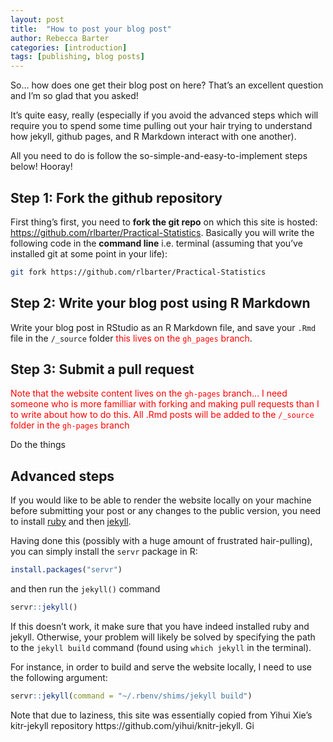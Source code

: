 ```yaml
---
layout: post
title:  "How to post your blog post"
author: Rebecca Barter
categories: [introduction]
tags: [publishing, blog posts]
---
```




So... how does one get their blog post on here? That's an excellent question and I'm so glad that you asked! 

It's quite easy, really (especially if you avoid the advanced steps which will require you to spend some time pulling out your hair trying to understand how jekyll, github pages, and R Markdown interact with one another).

All you need to do is follow the so-simple-and-easy-to-implement steps below! Hooray!




## Step 1: Fork the github repository

First thing's first, you need to **fork the git repo** on which this site is hosted: [https://github.com/rlbarter/Practical-Statistics](https://github.com/rlbarter/Practical-Statistics). Basically you will write the following code in the **command line** i.e. terminal (assuming that you've installed git at some point in your life):


```bash
git fork https://github.com/rlbarter/Practical-Statistics
```


## Step 2: Write your blog post using R Markdown

Write your blog post in RStudio as an R Markdown file, and save your `.Rmd` file in the `/_source` folder <font color="red">this lives on the `gh_pages` branch</font>.


## Step 3: Submit a pull request

<font color="red">Note that the website content lives on the `gh-pages` branch... I need someone who is more familliar with forking and making pull requests than I to write about how to do this. All .Rmd posts will be added to the `/_source` folder in the `gh-pages` branch</font>


Do the things

## Advanced steps

If you would like to be able to render the website locally on your machine before submitting your post or any changes to the public version, you need to install [ruby](https://www.ruby-lang.org/en/downloads/) and then [jekyll](https://jekyllrb.com/docs/installation/). 

Having done this (possibly with a huge amount of frustrated hair-pulling), you can simply install the `servr` package in R:

```r
install.packages("servr")
```

and then run the `jekyll()` command

```r
servr::jekyll()
```

If this doesn't work, it make sure that you have indeed installed ruby and jekyll. Otherwise, your problem will likely be solved by specifying the path to the `jekyll build` command (found using `which jekyll` in the terminal).

For instance, in order to build and serve the website locally, I need to use the following argument:

```r
servr::jekyll(command = "~/.rbenv/shims/jekyll build")
```


Note that due to laziness, this site was essentially copied from Yihui Xie's kitr-jekyll repository https://github.com/yihui/knitr-jekyll. Gi

